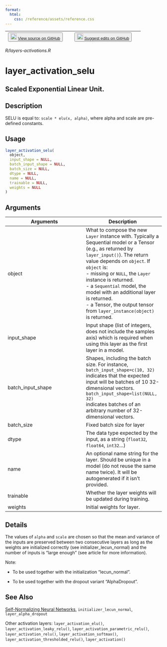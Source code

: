 ```yaml
---
format:
  html:
    css: /reference/assets/reference.css
---
```


| <button class="button"> ![](/reference/assets/GitHub-Mark-32px.png){width="20"} [View source on GitHub](https://github.com/rstudio/keras//blob/main/R/layers-activations.R) </button> | <button class="button"> ![](/reference/assets/GitHub-Mark-32px.png){width="20"} [Suggest edits on GitHub](https://github.com/rstudio/keras//edit/main/R/layers-activations.R) </button> |
|:------------------------------:|:--------------------------------------:|

*R/layers-activations.R*

# layer_activation_selu

## Scaled Exponential Linear Unit.

## Description
SELU is equal to: `scale * elu(x, alpha)`, where alpha and scale are pre-defined constants. 


## Usage
```r
layer_activation_selu( 
  object, 
  input_shape = NULL, 
  batch_input_shape = NULL, 
  batch_size = NULL, 
  dtype = NULL, 
  name = NULL, 
  trainable = NULL, 
  weights = NULL 
) 
```

## Arguments
|Arguments|Description|
|---|---|
| object | What to compose the new `Layer` instance with. Typically a Sequential model or a Tensor (e.g., as returned by `layer_input()`). The return value depends on `object`. If `object` is: <br>- missing or `NULL`, the `Layer` instance is returned. <br>- a `Sequential` model, the model with an additional layer is returned. <br>- a Tensor, the output tensor from `layer_instance(object)` is returned.  |
| input_shape | Input shape (list of integers, does not include the samples axis) which is required when using this layer as the first layer in a model. |
| batch_input_shape | Shapes, including the batch size. For instance, `batch_input_shape=c(10, 32)` indicates that the expected input will be batches of 10 32-dimensional vectors. `batch_input_shape=list(NULL, 32)`<br>indicates batches of an arbitrary number of 32-dimensional vectors. |
| batch_size | Fixed batch size for layer |
| dtype | The data type expected by the input, as a string (`float32`, `float64`, `int32`...) |
| name | An optional name string for the layer. Should be unique in a model (do not reuse the same name twice). It will be autogenerated if it isn't provided. |
| trainable | Whether the layer weights will be updated during training. |
| weights | Initial weights for layer. |

## Details

The values of `alpha` and `scale` are chosen so that the mean and variance of the inputs are preserved between two consecutive layers as long as the weights are initialized correctly (see initializer_lecun_normal) and the number of inputs is "large enough" (see article for more information). 

Note: 

- To be used together with the initialization "lecun_normal". 

- To be used together with the dropout variant "AlphaDropout". 





## See Also

[Self-Normalizing Neural Networks](https://arxiv.org/abs/1706.02515), `initializer_lecun_normal`, `layer_alpha_dropout`

Other activation layers:  `layer_activation_elu()`, `layer_activation_leaky_relu()`, `layer_activation_parametric_relu()`, `layer_activation_relu()`, `layer_activation_softmax()`, `layer_activation_thresholded_relu()`, `layer_activation()`

